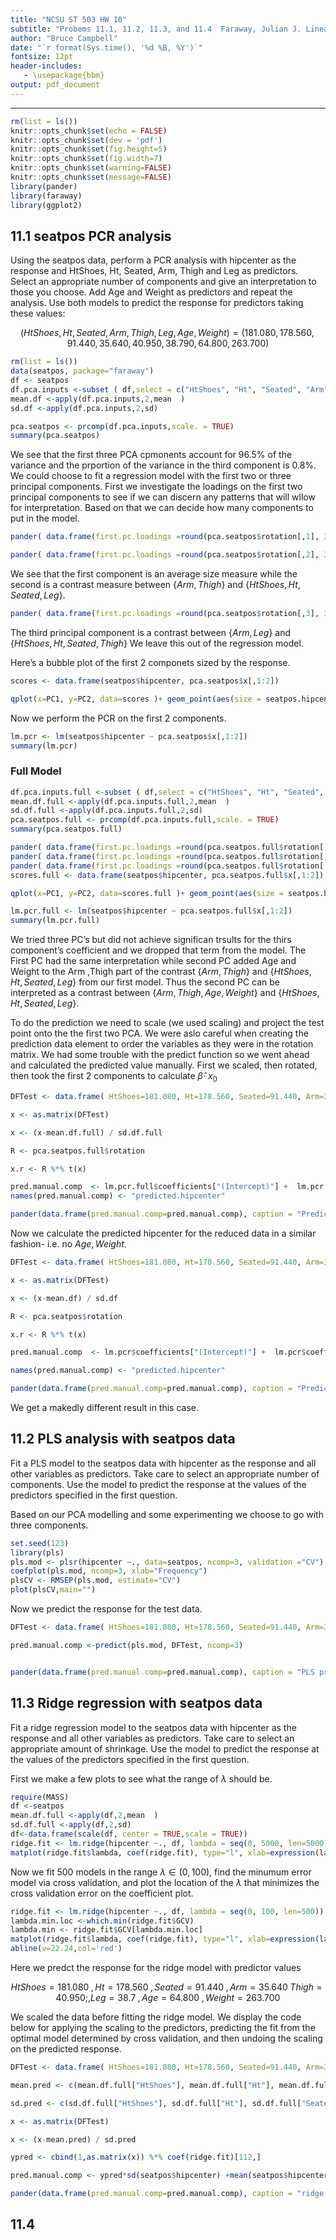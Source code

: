 ```yaml
---
title: "NCSU ST 503 HW 10"
subtitle: "Probems 11.1, 11.2, 11.3, and 11.4  Faraway, Julian J. Linear Models with R, Second Edition Chapman & Hall / CRC Press."
author: "Bruce Campbell"
date: "`r format(Sys.time(), '%d %B, %Y')`"
fontsize: 12pt
header-includes:
   - \usepackage{bbm}
output: pdf_document
---
```


---
```r
rm(list = ls())
knitr::opts_chunk$set(echo = FALSE)
knitr::opts_chunk$set(dev = 'pdf')
knitr::opts_chunk$set(fig.height=5)
knitr::opts_chunk$set(fig.width=7)
knitr::opts_chunk$set(warning=FALSE)
knitr::opts_chunk$set(message=FALSE)
library(pander)
library(faraway)
library(ggplot2)
```

## 11.1 seatpos PCR analysis

Using the seatpos data, perform a PCR analysis with hipcenter as the response and HtShoes, Ht, Seated, Arm, Thigh and Leg as predictors. Select an appropriate number of components and give an interpretation to those you choose. Add Age and Weight as predictors and repeat the analysis. Use both models to predict the response for predictors taking these values: 

$$( HtShoes, Ht, Seated, Arm, Thigh, Leg,Age, Weight) =( 181.080, 178.560, 91.440, 35.640, 40.950, 38.790, 64.800, 263.700)$$



```r
rm(list = ls())
data(seatpos, package="faraway")
df <- seatpos
df.pca.inputs <-subset ( df,select = c("HtShoes", "Ht", "Seated", "Arm", "Thigh","Leg"))
mean.df <-apply(df.pca.inputs,2,mean  )
sd.df <-apply(df.pca.inputs,2,sd)

pca.seatpos <- prcomp(df.pca.inputs,scale. = TRUE)
summary(pca.seatpos)
```

We see that the first three PCA cpmonents account for 96.5% of the variance and the prportion of the variance in the third component is 0.8%.  We could choose to fit a regression model with the first two or three principal components. First we investigate the loadings on the first two principal components to see if we can discern any patterns that will wllow for interpretation. Based on that we can decide how many components to put in the model.

```r
pander( data.frame(first.pc.loadings =round(pca.seatpos$rotation[,1], 3)), caption ="First Principal Component")
```

```r
pander( data.frame(first.pc.loadings =round(pca.seatpos$rotation[,2], 3)), caption ="Second Principal Component")
```

We see that the first component is an average size measure while the second is a contrast measure between $\{Arm,Thigh\}$ and $\{HtShoes,Ht,Seated,Leg\}$.

```r
pander( data.frame(first.pc.loadings =round(pca.seatpos$rotation[,3], 3)), caption ="Third Principal Component")
```

The third principal component is a contrast between $\{Arm,Leg\}$ and $\{HtShoes,Ht,Seated,Thigh\}$  We leave this out of the regression model. 

Here's a bubble plot of the first 2 componets sized by the response. 

```r
scores <- data.frame(seatpos$hipcenter, pca.seatpos$x[,1:2])

qplot(x=PC1, y=PC2, data=scores )+ geom_point(aes(size = seatpos.hipcenter))
```

Now we perform the PCR on the first 2 components. 

```r
lm.pcr <- lm(seatpos$hipcenter ~ pca.seatpos$x[,1:2])
summary(lm.pcr)
```

### Full Model

```r
df.pca.inputs.full <-subset ( df,select = c("HtShoes", "Ht", "Seated", "Arm", "Thigh","Leg", "Age","Weight"))
mean.df.full <-apply(df.pca.inputs.full,2,mean  )
sd.df.full <-apply(df.pca.inputs.full,2,sd)
pca.seatpos.full <- prcomp(df.pca.inputs.full,scale. = TRUE)
summary(pca.seatpos.full)

pander( data.frame(first.pc.loadings =round(pca.seatpos.full$rotation[,1], 3)), caption ="First Principal Component")
pander( data.frame(first.pc.loadings =round(pca.seatpos.full$rotation[,2], 3)), caption ="Second Principal Component")
pander( data.frame(first.pc.loadings =round(pca.seatpos.full$rotation[,3], 3)), caption ="Third Principal Component")
scores.full <- data.frame(seatpos$hipcenter, pca.seatpos.full$x[,1:2])

qplot(x=PC1, y=PC2, data=scores.full )+ geom_point(aes(size = seatpos.hipcenter))

lm.pcr.full <- lm(seatpos$hipcenter ~ pca.seatpos.full$x[,1:2])
summary(lm.pcr.full)
```
We tried three PC's but did not achieve significan trsults for the thirs component's coefficient and we dropped that term from the model.  The First PC had the same interpretation while second PC added Age and Weight to the Arm ,Thigh part of the contrast $\{Arm,Thigh\}$ and $\{HtShoes,Ht,Seated,Leg\}$ from our first model.  Thus the second PC can be interpreted as a contrast between $\{Arm,Thigh, Age, Weight\}$ and $\{HtShoes,Ht,Seated,Leg\}$. 

To do the prediction we need to scale (we used scaling) and project the test point onto the the first two PCA.  We were aslo careful when creating the prediction data element to order the variables as they were in the rotation matrix.  We had some trouble with the predict function so we went ahead and calculated the predicted value manually.  First we scaled, then rotated, then took the first 2 components to calculate $\hat{\beta} \cdot \; x_0$ 

```r
DFTest <- data.frame( HtShoes=181.080, Ht=178.560, Seated=91.440, Arm=35.640, Thigh=40.950, Leg=38.7,Age=64.800, Weight=263.700)

x <- as.matrix(DFTest)

x <- (x-mean.df.full) / sd.df.full

R <- pca.seatpos.full$rotation 

x.r <- R %*% t(x)

pred.manual.comp  <- lm.pcr.full$coefficients["(Intercept)"] +  lm.pcr.full$coefficients["pca.seatpos.full$x[, 1:2]PC1"] * x.r[1,] +   lm.pcr.full$coefficients["pca.seatpos.full$x[, 1:2]PC2"] * x.r[2,]
names(pred.manual.comp) <- "predicted.hipcenter"

pander(data.frame(pred.manual.comp=pred.manual.comp), caption = "Predicted hipcenter for full data element")

```

Now we calculate the predicted hipcenter for the reduced data in a similar fashion- i.e. no $Age, Weight$. 

```r
DFTest <- data.frame( HtShoes=181.080, Ht=178.560, Seated=91.440, Arm=35.640, Thigh=40.950, Leg=38.7)

x <- as.matrix(DFTest)

x <- (x-mean.df) / sd.df

R <- pca.seatpos$rotation 

x.r <- R %*% t(x)

pred.manual.comp  <- lm.pcr$coefficients["(Intercept)"] +  lm.pcr$coefficients["pca.seatpos$x[, 1:2]PC1"] * x.r[1,] +   lm.pcr$coefficients["pca.seatpos$x[, 1:2]PC2"] * x.r[2,]

names(pred.manual.comp) <- "predicted.hipcenter"

pander(data.frame(pred.manual.comp=pred.manual.comp), caption = "Predicted hipcenter for model with no Age, Weight ")

```

We get a makedly different result in this case. 

## 11.2 PLS analysis with seatpos data 

Fit a PLS model to the seatpos data with hipcenter as the response and all other variables as predictors. Take care to select an appropriate number of components. Use the model to predict the response at the values of the predictors specified in the first question.

Based on our PCA modelling and some experimenting we choose to go with three components. 

```r
set.seed(123)
library(pls)
pls.mod <- plsr(hipcenter ~., data=seatpos, ncomp=3, validation ="CV") 
coefplot(pls.mod, ncomp=3, xlab="Frequency") 
plsCV <- RMSEP(pls.mod, estimate="CV") 
plot(plsCV,main="")
```

Now we predict the response for the test data.

```r
DFTest <- data.frame( HtShoes=181.080, Ht=178.560, Seated=91.440, Arm=35.640, Thigh=40.950, Leg=38.7,Age=64.800, Weight=263.700)

pred.manual.comp <-predict(pls.mod, DFTest, ncomp=3)


pander(data.frame(pred.manual.comp=pred.manual.comp), caption = "PLS predicted hipcenter")
```


## 11.3 Ridge regression with seatpos data 

Fit a ridge regression model to the seatpos data with hipcenter as the response and all other variables as predictors. Take care to select an appropriate amount of shrinkage. Use the model to predict the response at the values of the predictors specified in the first question.

First we make a few plots to see what the range of $\lambda$ should be.

```r
require(MASS) 
df <-seatpos
mean.df.full <-apply(df,2,mean  )
sd.df.full <-apply(df,2,sd)
df<-data.frame(scale(df, center = TRUE,scale = TRUE))
ridge.fit <- lm.ridge(hipcenter ~., df, lambda = seq(0, 5000, len=5000))
matplot(ridge.fit$lambda, coef(ridge.fit), type="l", xlab=expression(lambda) ,ylab=expression(hat(beta)),col=1)
```

Now we fit 500 models in the range $\lambda \in (0,100)$, find the minumum error model via cross validation, and plot the location of the $\lambda$ that minimizes the cross validation error on the coefficient plot. 

```r

ridge.fit <- lm.ridge(hipcenter ~., df, lambda = seq(0, 100, len=500))
lambda.min.loc <-which.min(ridge.fit$GCV)
lambda.min <- ridge.fit$GCV[lambda.min.loc]
matplot(ridge.fit$lambda, coef(ridge.fit), type="l", xlab=expression(lambda) ,ylab=expression(hat(beta)),col=1)
abline(v=22.24,col='red')

```

Here we predct the response for the ridge model with predictor values 

$$HtShoes=181.080\;, Ht=178.560\;, Seated=91.440\;, Arm=35.640\;Thigh=40.950;, Leg=38.7\;,Age=64.800\;, Weight=263.700$$

We scaled the data before fitting the ridge model.  We display the code below for applying the scaling to the predictors, predicting the fit from the optimal model determined by cross validation, and then undoing the scaling on the predicted response.  

```r
DFTest <- data.frame( HtShoes=181.080, Ht=178.560, Seated=91.440, Arm=35.640, Thigh=40.950, Leg=38.7,Age=64.800, Weight=263.700)

mean.pred <- c(mean.df.full["HtShoes"], mean.df.full["Ht"], mean.df.full["Seated"], mean.df.full["Arm"], mean.df.full["Thigh"],mean.df.full["Leg"], mean.df.full["Age"],mean.df.full["Weight"])

sd.pred <- c(sd.df.full["HtShoes"], sd.df.full["Ht"], sd.df.full["Seated"], sd.df.full["Arm"], sd.df.full["Thigh"],sd.df.full["Leg"], sd.df.full["Age"],sd.df.full["Weight"])

x <- as.matrix(DFTest)

x <- (x-mean.pred) / sd.pred

ypred <- cbind(1,as.matrix(x)) %*% coef(ridge.fit)[112,]

pred.manual.comp <- ypred*sd(seatpos$hipcenter) +mean(seatpos$hipcenter)

pander(data.frame(pred.manual.comp=pred.manual.comp), caption = "ridge Regression predicted hipcenter")

```


## 11.4